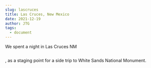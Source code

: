 ```yaml
---
slug: lascruces
title: Las Cruces, New Mexico
date: 2021-12-19
author: JTG
tags:
  - document
---
```

We spent a night in Las Cruces NM

![]()

, as a staging point for a side trip to White Sands National Monument.